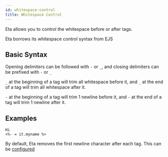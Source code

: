 ```yaml
---
id: whitespace-control
title: Whitespace Control
---
```


Eta allows you to control the whitespace before or after tags.

<Hint type="note" >

Eta borrows its whitespace control syntax from EJS

</Hint>

## Basic Syntax

Opening delimiters can be followed with `-` or `_`, and closing delimiters can be prefixed with `-` or `_`

`_` at the beginning of a tag will trim all whitespace before it, and `_` at the end of a tag will trim all whitespace after it.

`-` at the beginning of a tag will trim 1 newline before it, and `-` at the end of a tag will trim 1 newline after it.

## Examples

```ejs
Hi
<%- = it.myname %>
```

By default, Eta removes the first newline character after each tag. This can be [configured](../api/configuration)
